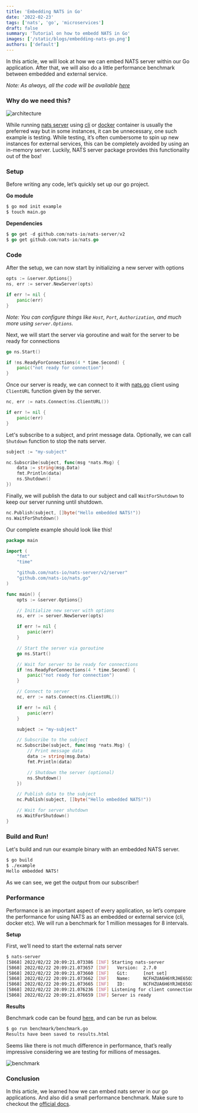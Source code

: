 ```yaml
---
title: 'Embedding NATS in Go'
date: '2022-02-23'
tags: ['nats', 'go', 'microservices']
draft: false
summary: 'Tutorial on how to embedd NATS in Go'
images: ['/static/blogs/embedding-nats-go.png']
authors: ['default']
---
```


In this article, we will look at how we can embed NATS server within our Go application. After that, we will also do a little performance benchmark between embedded and external service.

_Note: As always, all the code will be available [here](https://github.com/karanpratapsingh/tutorials/tree/master/nats)_

### Why do we need this?

![architecture](https://dev-to-uploads.s3.amazonaws.com/uploads/articles/ghe36acu8p6f5i6szii2.png)

While running [nats server](https://github.com/nats-io/nats-server) using [cli](https://github.com/nats-io/natscli) or [docker](https://hub.docker.com/_/nats) container is usually the preferred way but in some instances, it can be unnecessary, one such example is testing. While testing, it’s often cumbersome to spin up new instances for external services, this can be completely avoided by using an in-memory server. Luckily, NATS server package provides this functionality out of the box!

### Setup

Before writing any code, let’s quickly set up our go project.

**Go module**

```bash
$ go mod init example
$ touch main.go
```

**Dependencies**

```go
$ go get -d github.com/nats-io/nats-server/v2
$ go get github.com/nats-io/nats.go
```

### Code

After the setup, we can now start by initializing a new server with options

```go
opts := &server.Options{}
ns, err := server.NewServer(opts)

if err != nil {
	panic(err)
}
```

_Note: You can configure things like `Host`, `Port`, `Authorization`, and much more using `server.Options`._

Next, we will start the server via goroutine and wait for the server to be ready for connections

```go
go ns.Start()

if !ns.ReadyForConnections(4 * time.Second) {
	panic("not ready for connection")
}
```

Once our server is ready, we can connect to it with [nats.go](https://github.com/nats-io/nats.go) client using `ClientURL` function given by the server.

```go
nc, err := nats.Connect(ns.ClientURL())

if err != nil {
	panic(err)
}
```

Let's subscribe to a subject, and print message data. Optionally, we can call `Shutdown` function to stop the nats server.

```go
subject := "my-subject"

nc.Subscribe(subject, func(msg *nats.Msg) {
	data := string(msg.Data)
	fmt.Println(data)
	ns.Shutdown()
})
```

Finally, we will publish the data to our subject and call `WaitForShutdown` to keep our server running until shutdown.

```go
nc.Publish(subject, []byte("Hello embedded NATS!"))
ns.WaitForShutdown()
```

Our complete example should look like this!

```go
package main

import (
	"fmt"
	"time"

	"github.com/nats-io/nats-server/v2/server"
	"github.com/nats-io/nats.go"
)

func main() {
	opts := &server.Options{}

	// Initialize new server with options
	ns, err := server.NewServer(opts)

	if err != nil {
		panic(err)
	}

	// Start the server via goroutine
	go ns.Start()

	// Wait for server to be ready for connections
	if !ns.ReadyForConnections(4 * time.Second) {
		panic("not ready for connection")
	}

	// Connect to server
	nc, err := nats.Connect(ns.ClientURL())

	if err != nil {
		panic(err)
	}

	subject := "my-subject"

	// Subscribe to the subject
	nc.Subscribe(subject, func(msg *nats.Msg) {
		// Print message data
		data := string(msg.Data)
		fmt.Println(data)

		// Shutdown the server (optional)
		ns.Shutdown()
	})

	// Publish data to the subject
	nc.Publish(subject, []byte("Hello embedded NATS!"))

	// Wait for server shutdown
	ns.WaitForShutdown()
}
```

### Build and Run!

Let's build and run our example binary with an embedded NATS server.

```bash
$ go build
$ ./example
Hello embedded NATS!
```

As we can see, we get the output from our subscriber!

### Performance

Performance is an important aspect of every application, so let’s compare the performance for using NATS as an embedded or external service (cli, docker etc). We will run a benchmark for 1 million messages for 8 intervals.

**Setup**

First, we’ll need to start the external nats server

```bash
$ nats-server
[5868] 2022/02/22 20:09:21.073386 [INF] Starting nats-server
[5868] 2022/02/22 20:09:21.073657 [INF]   Version:  2.7.0
[5868] 2022/02/22 20:09:21.073660 [INF]   Git:      [not set]
[5868] 2022/02/22 20:09:21.073662 [INF]   Name:     NCFHZUA6H6YRJHE65OXRW5X5NL2XDTR7Q4NBZG5Q2KEHZTFN6JMUK4HU
[5868] 2022/02/22 20:09:21.073665 [INF]   ID:       NCFHZUA6H6YRJHE65OXRW5X5NL2XDTR7Q4NBZG5Q2KEHZTFN6JMUK4HU
[5868] 2022/02/22 20:09:21.076236 [INF] Listening for client connections on 0.0.0.0:4222
[5868] 2022/02/22 20:09:21.076659 [INF] Server is ready
```

**Results**

Benchmark code can be found [here](https://github.com/karanpratapsingh/tutorials/tree/master/nats/embedding/benchmark), and can be run as below.

```bash
$ go run benchmark/benchmark.go
Results have been saved to results.html
```

Seems like there is not much difference in performance, that’s really impressive considering we are testing for millions of messages.

![benchmark](https://dev-to-uploads.s3.amazonaws.com/uploads/articles/kk5zai8358a7fm7bpk3m.png)

### Conclusion

In this article, we learned how we can embed nats server in our go applications. And also did a small performance benchmark. Make sure to checkout the [official docs](https://docs.nats.io/).
